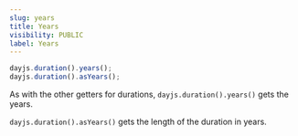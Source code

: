 ```yaml
---
slug: years
title: Years
visibility: PUBLIC
label: Years
---
```

```javascript
dayjs.duration().years();
dayjs.duration().asYears();
```

As with the other getters for durations, `dayjs.duration().years()` gets the years.

`dayjs.duration().asYears()` gets the length of the duration in years.